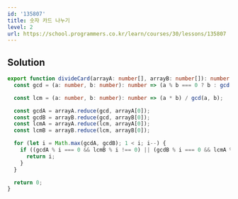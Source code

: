 ```yaml
---
id: '135807'
title: 숫자 카드 나누기
level: 2
url: https://school.programmers.co.kr/learn/courses/30/lessons/135807
---
```


## Solution

```typescript showLineNumbers
export function divideCard(arrayA: number[], arrayB: number[]): number {
  const gcd = (a: number, b: number): number => (a % b === 0 ? b : gcd(b, a % b));

  const lcm = (a: number, b: number): number => (a * b) / gcd(a, b);

  const gcdA = arrayA.reduce(gcd, arrayA[0]);
  const gcdB = arrayB.reduce(gcd, arrayB[0]);
  const lcmA = arrayA.reduce(lcm, arrayA[0]);
  const lcmB = arrayB.reduce(lcm, arrayB[0]);

  for (let i = Math.max(gcdA, gcdB); 1 < i; i--) {
    if ((gcdA % i === 0 && lcmB % i !== 0) || (gcdB % i === 0 && lcmA % i !== 0)) {
      return i;
    }
  }

  return 0;
}
```
